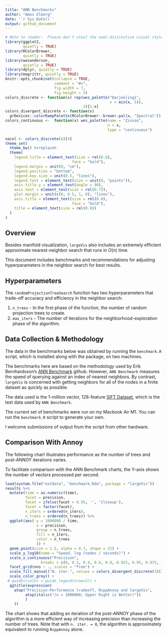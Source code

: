 ```yaml
---
title: "ANN Benchmarks"
author: "Amos Elberg"
date: '`r Sys.Date()`'
output: github_document
---
```


```r
# Note to reader:  Please don't steal the semi-distinctive visual style I spent several minutes creating for myself.
library(ggplot2, 
        quietly = TRUE)
library(RColorBrewer, 
        quietly = TRUE)
library(wesanderson, 
        quietly = TRUE)
library(dplyr, quietly = TRUE)
library(magrittr, quietly = TRUE)
knitr::opts_chunk$set(collapse = TRUE, 
                      comment = "#>",
                      fig.width = 7, 
                      fig.height = 5)
colors_discrete <- function(x) rep(wes_palette("Darjeeling1", 
                                               n = min(x, 5)), 
                                   2)[1:x]
colors_divergent_discrete <- function(x) 
  grDevices::colorRampPalette(RColorBrewer::brewer.pal(x, "Spectral"))
colors_continuous <-  function(x) wes_palette(name = "Zissou",
                                              n = x, 
                                              type = "continuous")

nacol <- colors_discrete(4)[4]
theme_set(
  theme_bw() %+replace%
  theme(
    legend.title = element_text(size = rel(0.8),
                              face = "bold"),
    legend.margin = unit(0, "cm"),
    legend.position = "bottom",
    legend.key.size = unit(0.5, "lines"),
    legend.text = element_text(size = unit(8, "points")), 
    axis.title.y = element_text(angle = 90),
    axis.text = element_text(size = rel(0.7)),
    plot.margin = unit(c(0, 0.5, 1, 0), "lines"), 
    axis.title = element_text(size = rel(0.8),
                              face = "bold"),
    title = element_text(size = rel(0.9))
  ) 
)
```

## Overview

Besides manifold visualization, `largeVis` also includes an extremely efficient approximate nearest-neighbor search that runs in $O(n)$ time. 

This document includes benchmarks and recommendations for adjusting hyperparameters in the neighbor search for best results. 

## Hyperparameters

The `randomProjectionTreeSearch` function has two hyperparameters that trade-off accuracy and efficiency in the neighbor search:

1.  `n_trees` - In the first phase of the function, the number of random projection trees to create.
2.  `max_iters` - The number of iterations for the neighborhood-exploration phase of the algorithm.

## Data Collection \& Methodology

The data in the benchmarks below was obtained by running the `benchmark.R` script, which is installed along with the package, on two machines.  

The benchmarks here are based on the methodology used by Erik Bernhardsson's [ANN Benchmark](https://github.com/erikbern/ann-benchmarks) github.  However, `ANN Benchmark` measures the speed of querying against an index of nearest neighbors. By contrast, `largeVis` is concerned with getting neighbors for all of the nodes in a finite dataset as quickly as possible. 

The data used is the 1-million vector, 128-feature [SIFT Dataset](http://corpus-texmex.irisa.fr/), which is the test data used by `ANN Benchmark`. 

The current set of benchmarks were run on my Macbook Air M1. You can run the `benchmark.R` script to generate your own.

I welcome submissions of output from the script from other hardware. 

## Comparison With Annoy

The following chart illustrates performance as the number of trees and post-ANNOY iterations varies. 

To facilitate comparison with the ANN Benchmark charts, the Y-axis shows the number of vectors processed per second. 

```r
load(system.file("extdata", "benchmark.Rda", package = "largeVis"))
results %>% 
  mutate(time = as.numeric(time), 
         facet = precision, 
         facet = ifelse(facet < 0.95, '', 'Closeup'), 
         facet = factor(facet), 
         n_iters = ordered(n_iters), 
         n_trees = ordered(n_trees)) %>%
  ggplot(aes( y = 1000000 / time, 
              x = precision, 
              group = n_trees, 
              fill = n_iters, 
              color = n_trees
              )) +
  geom_point(size = 1.5, alpha = 0.7, shape = 21) + 
  scale_y_log10(name = "Speed, log (nodes / seconds)") + 
  scale_x_continuous("Precision", 
                breaks = c(0, 0.2, 0.4, 0.6, 0.8, 0.925, 0.95, 0.975, 1.0)) +
  facet_grid(nns ~ ., scales = "free") +
  scale_fill_manual("N. iter.", values = colors_divergent_discrete(3)(3)) +
  scale_color_grey() +
 # guides(color = guide_legend(nrow=3)) +
  ggtitle(expression(
    atop("Precision-Performance tradeoff, RcppAnnoy and largeVis",
         atop(italic("(n = 1000000; Upper Right is Better)"))
         )
    ))
```

The chart shows that adding an iteration of the post-ANNOY phase of the algorithm is a more efficient way of increasing precision than increasing the number of trees.  Note that with `n. iter. = 0`, the algorithm is approximately equivalent to running `RcppAnnoy` alone. 




